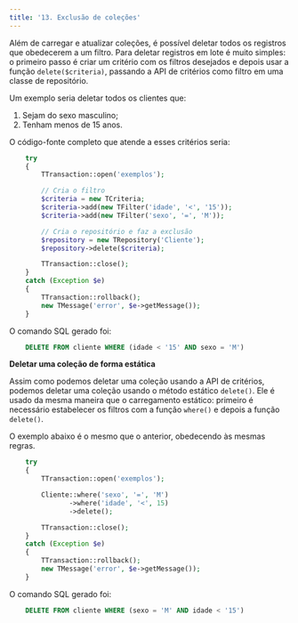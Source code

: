 ```yaml
---
title: '13. Exclusão de coleções'
---
```


Além de carregar e atualizar coleções, é possível deletar todos os registros que obedecerem a um filtro. Para deletar registros em lote é muito simples: o primeiro passo é criar um critério com os filtros desejados e depois usar a função `delete($criteria)`, passando a API de critérios como filtro em uma classe de repositório.

Um exemplo seria deletar todos os clientes que:

1.	Sejam do sexo masculino;
2.	Tenham menos de 15 anos.

O código-fonte completo que atende a esses critérios seria:

```php
    try
    {
        TTransaction::open('exemplos');

        // Cria o filtro
        $criteria = new TCriteria; 
        $criteria->add(new TFilter('idade', '<', '15')); 
        $criteria->add(new TFilter('sexo', '=', 'M')); 

        // Cria o repositório e faz a exclusão
        $repository = new TRepository('Cliente'); 
        $repository->delete($criteria); 

        TTransaction::close();
    }
    catch (Exception $e)
    {
        TTransaction::rollback();
        new TMessage('error', $e->getMessage());
    }
```

O comando SQL gerado foi:

```sql
    DELETE FROM cliente WHERE (idade < '15' AND sexo = 'M')
```

**Deletar uma coleção de forma estática**

Assim como podemos deletar uma coleção usando a API de critérios, podemos deletar uma coleção usando o método estático `delete()`. Ele é usado da mesma maneira que o carregamento estático: primeiro é necessário estabelecer os filtros com a função `where()` e depois a função `delete()`.

O exemplo abaixo é o mesmo que o anterior, obedecendo às mesmas regras.

```php
    try
    {
        TTransaction::open('exemplos');

        Cliente::where('sexo', '=', 'M')
               ->where('idade', '<', 15)
               ->delete();

        TTransaction::close();
    }
    catch (Exception $e)
    {
        TTransaction::rollback();
        new TMessage('error', $e->getMessage());
    }
```

O comando SQL gerado foi:

```sql
    DELETE FROM cliente WHERE (sexo = 'M' AND idade < '15')
```
